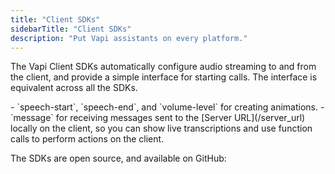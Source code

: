 ```yaml
---
title: "Client SDKs"
sidebarTitle: "Client SDKs"
description: "Put Vapi assistants on every platform."
---
```



The Vapi Client SDKs automatically configure audio streaming to and from the client, and provide a simple interface for starting calls. The interface is equivalent across all the SDKs.

<Accordion title="Events" defaultOpen={true}>
  - `speech-start`, `speech-end`, and `volume-level` for creating animations. - `message` for
  receiving messages sent to the [Server URL](/server_url) locally on the client, so you can show
  live transcriptions and use function calls to perform actions on the client.
</Accordion>

The SDKs are open source, and available on GitHub:

<SdkCards iconColor={null} />

